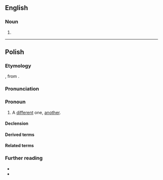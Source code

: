 ==English==

===Noun===
{{en-noun}}

# {{alt form|en|innie}}

----

==Polish==

===Etymology===
{{inh+|pl|sla-pro|*jь̀nъ}} , from {{der|pl|ine-pro|*h₃eynos}}.

===Pronunciation===
{{pl-p|a=Pl-inny.ogg}}

===Pronoun===
{{head|pl|pronoun|g=m}}

# A [[different]] one, [[another]].

====Declension====
{{pl-decl-adj-auto}}

====Derived terms====
{{col3|pl|title=adjective/adverb/particle|z innej beczki}}

====Related terms====
{{col3|pl|inaczej|indziej}}

===Further reading===
* {{R:pl:WSJP}}
* {{R:pl:PWN}}